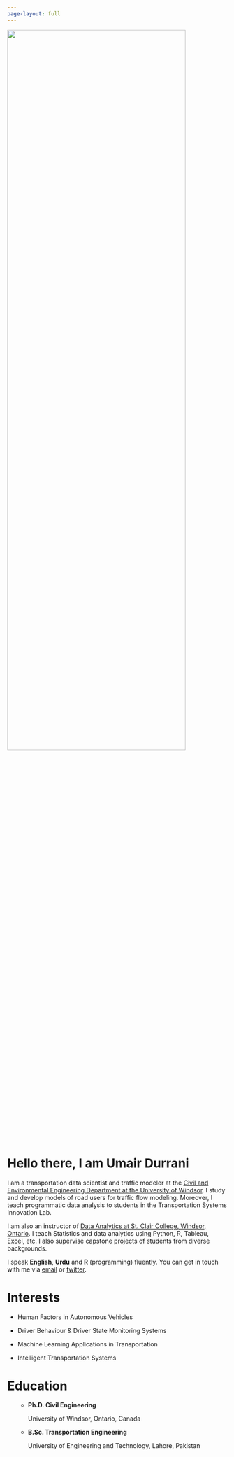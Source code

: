 ```yaml
---
page-layout: full
---
```


<!-- Nothing else to see here -->


::: {.grid}

::: {.g-col-12 .g-col-md-6}
<img src=umair-profile2.jpg  width="90%" height="65%">
:::

::: {.g-col-12 .g-col-md-6 #about-me-text}
<!-- # <span style="color:#1296e3">Hello there, I am Umair Durrani.</span> -->

# Hello there, I am Umair Durrani

I am a transportation data scientist and traffic modeler at the [Civil and Environmental Engineering Department at the University of Windsor](https://www.uwindsor.ca/engineering/civil/). I study and develop models of road users for traffic flow modeling. Moreover, I teach programmatic data analysis to students in the Transportation Systems Innovation Lab.

I am also an instructor of [Data Analytics at St. Clair College, Windsor, Ontario](https://www.stclaircollege.ca/programs/data-analytics-business). I teach Statistics and data analytics using Python, R, Tableau, Excel, etc. I also supervise capstone projects of students from diverse backgrounds.

I speak **English**, **Urdu** and **R** (programming) fluently. You can get in touch with me via [email](mailto:umairdurrani@outlook.com) or [twitter](https://twitter.com/umairdurrani87).

:::


::: {.g-col-12 .g-col-md-5 .g-start-md-2}
<!-- # <span style="color:#1296e3">Interests</span> -->
# Interests

-   Human Factors in Autonomous Vehicles  

-   Driver Behaviour & Driver State Monitoring Systems

-   Machine Learning Applications in Transportation  

-   Intelligent Transportation Systems



 

:::

::: {.g-col-12 .g-col-md-5}
<!-- # <span style="color:#1296e3">Education</span> -->
# Education

<ul>

-   **Ph.D. Civil Engineering** <br>

    <p class="grad-location">

    University of Windsor, Ontario, Canada

    </p>


-   **B.Sc. Transportation Engineering** <br>

    <p class="grad-location">

    University of Engineering and Technology, Lahore, Pakistan

    </p>

</ul>

:::


:::